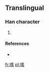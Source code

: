 ==Translingual==

===Han character===
{{Han char|rn=30|rad=口|as=10|sn=13|four=|canj=口廿山戈 (RTUI)}}

# {{defn|Han|sort=口10}}

====References====
* {{Han ref|kx=0204.111|hdz=10670.081|uh=55F4|ud=22004}}

[[fr:嗴]]
[[pl:嗴]]